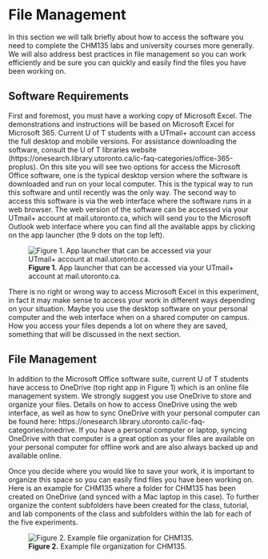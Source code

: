# File Management {#capabilities}


In this section we will talk briefly about how to access the software you need to complete the CHM135 labs and university courses more generally.  We will also address best practices in file management so you can work efficiently and be sure you can quickly and easily find the files you have been working on.

## Software Requirements

First and foremost, you must have a working copy of Microsoft Excel. The demonstrations and instructions will be based on Microsoft Excel for Microsoft 365. Current U of T students with a UTmail+ account can access the full desktop and mobile versions. For assistance downloading the software, consult the U of T libraries website (https://onesearch.library.utoronto.ca/ic-faq-categories/office-365-proplus). On this site you will see two options for access the Microsoft Office software, one is the typical desktop version where the software is downloaded and run on your local computer.  This is the typical way to run this software and until recently was the only way.  The second way to access this software is via the web interface where the software runs in a web browser. The web version of the software can be accessed via your UTmail+ account at mail.utoronto.ca, which will send you to the Microsoft Outlook web interface where you can find all the available apps by clicking on the app launcher (the 9 dots on the top left).

![**Figure 1.** App launcher that can be accessed via your UTmail+ account at mail.utoronto.ca.](images/App_Launcher.png)

There is no right or wrong way to access Microsoft Excel in this experiment, in fact it may make sense to access your work in different ways depending on your situation. Maybe you use the desktop software on your personal computer and the web interface when on a shared computer on campus. How you access your files depends a lot on where they are saved, something that will be discussed in the next section.

## File Management

In addition to the Microsoft Office software suite, current U of T students have access to OneDrive (top right app in Figure 1) which is an online file management system. We strongly suggest you use OneDrive to store and organize your files. Details on how to access OneDrive using the web interface, as well as how to sync OneDrive with your personal computer can be found here: https://onesearch.library.utoronto.ca/ic-faq-categories/onedrive. If you have a personal computer or laptop, syncing OneDrive with that computer is a great option as your files are available on your personal computer for offline work and are also always backed up and available online.

Once you decide where you would like to save your work, it is important to organize this space so you can easily find files you have been working on. Here is an example for CHM135 where a folder for CHM135 has been created on OneDrive (and synced with a Mac laptop in this case). To further organize the content subfolders have been created for the class, tutorial, and lab components of the class and subfolders within the lab for each of the five experiments.

![**Figure 2.** Example file organization for CHM135.](images/File_organization.png)
